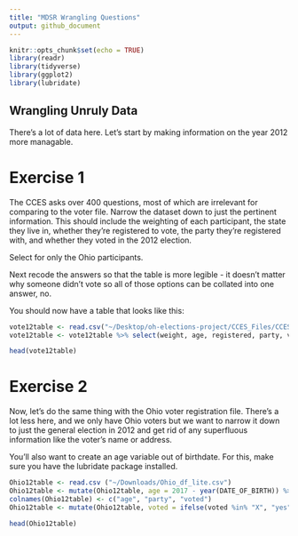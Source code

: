 ```yaml
---
title: "MDSR Wrangling Questions"
output: github_document
---
```


```r
knitr::opts_chunk$set(echo = TRUE)
library(readr)
library(tidyverse)
library(ggplot2)
library(lubridate)
```
## Wrangling Unruly Data
There's a lot of data here. Let's start by making information on the year 2012 more managable. 

# Exercise 1

The CCES asks over 400 questions, most of which are irrelevant for comparing to the voter file. Narrow the dataset down to just the pertinent information. This should include the weighting of each participant, the state they live in, whether they're registered to vote, the party they're registered with, and whether they voted in the 2012 election. 

Select for only the Ohio participants.

Next recode the answers so that the table is more legible - it doesn't matter why someone didn't vote so all of those options can be collated into one answer, no.

You should now have a table that looks like this:

```r
vote12table <- read.csv("~/Desktop/oh-elections-project/CCES_Files/CCES_vote12.csv") 
vote12table <- vote12table %>% select(weight, age, registered, party, voted)
```
```r
head(vote12table)
```

# Exercise 2

Now, let's do the same thing with the Ohio voter registration file. There's a lot less here, and we only have Ohio voters but we want to narrow it down to just the general election in 2012 and get rid of any superfluous information like the voter's name or address. 

You'll also want to create an age variable out of birthdate. For this, make sure you have the lubridate package installed.

```r
Ohio12table <- read.csv ("~/Downloads/Ohio_df_lite.csv")
Ohio12table <- mutate(Ohio12table, age = 2017 - year(DATE_OF_BIRTH)) %>% select(age, PARTY_AFFILIATION, GENERAL.11.06.2012) 
colnames(Ohio12table) <- c("age", "party", "voted")
Ohio12table <- mutate(Ohio12table, voted = ifelse(voted %in% "X", "yes", "no"))
```
```r
head(Ohio12table)
```
